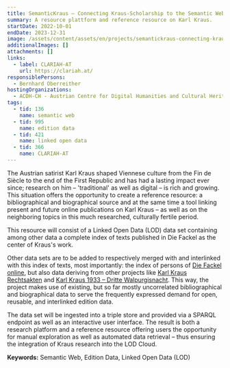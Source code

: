 ```yaml
---
title: SemanticKraus – Connecting Kraus-Scholarship to the Semantic Web
summary: A resource plattform and reference resource on Karl Kraus.
startDate: 2022-10-01
endDate: 2023-12-31
image: /assets/content/assets/en/projects/semantickraus-connecting-kraus-scholarship-semantic-web/image.png
additionalImages: []
attachments: []
links:
  - label: CLARIAH-AT
    url: https://clariah.at/
responsiblePersons:
  - Bernhard Oberreither
hostingOrganizations:
  - ACDH-CH - Austrian Centre for Digital Humanities and Cultural Heritage
tags:
  - tid: 136
    name: semantic web
  - tid: 995
    name: edition data
  - tid: 421
    name: linked open data
  - tid: 366
    name: CLARIAH-AT
---
```

The Austrian satirist Karl Kraus shaped Viennese culture from the Fin de Siècle to the end of the First Republic and has had a lasting impact ever since; research on him – 'traditional' as well as digital – is rich and growing. This situation offers the opportunity to create a reference resource: a bibliographical and biographical source and at the same time a tool linking present and future online publications on Karl Kraus – as well as on the neighboring topics in this much researched, culturally fertile period.

This resource will consist of a Linked Open Data (LOD) data set containing among other data a complete index of texts published in Die Fackel as the center of Kraus's work.

Other data sets are to be added to respectively merged with and interlinked with this index of texts, most importantly: the index of persons of [Die Fackel online](https://fackel.oeaw.ac.at/), but also data deriving from other projects like [Karl Kraus Rechtsakten](https://kraus.wienbibliothek.at/) and [Karl Kraus 1933 – Dritte Walpurgisnacht](https://kraus1933.ace.oeaw.ac.at/index.html). This way, the project makes use of existing, but so far mostly uncorrelated bibliographical and biographical data to serve the frequently expressed demand for open, reusable, and interlinked edition data.

The data set will be ingested into a triple store and provided via a SPARQL endpoint as well as an interactive user interface. The result is both a research platform and a reference resource offering users the opportunity for manual exploration as well as automated data retrieval – thus ensuring the integration of Kraus research into the LOD Cloud.

**Keywords:** Semantic Web, Edition Data, Linked Open Data (LOD)

